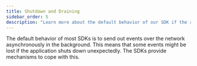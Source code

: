 ```yaml
---
title: Shutdown and Draining
sidebar_order: 5
description: "Learn more about the default behavior of our SDK if the application shuts down unexpectedly."
---
```


The default behavior of most SDKs is to send out events over the network
asynchronously in the background. This means that some events might be lost if the application shuts down unexpectedly. The SDKs provide mechanisms to cope with this.

<PlatformContent includePath="configuration/drain-example" />
